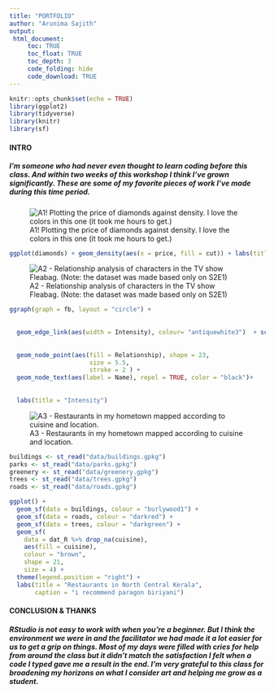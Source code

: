 ```yaml
---
title: "PORTFOLIO"
author: "Arunima Sajith"
output: 
 html_document:
     toc: TRUE
     toc_float: TRUE
     toc_depth: 3
     code_folding: hide
     code_download: TRUE
---
```


```r
knitr::opts_chunk$set(echo = TRUE)
library(ggplot2)
library(tidyverse)
library(knitr)
library(sf)
```


#### **INTRO**

##### I'm someone who had never even thought to learn coding before this class. And within two weeks of this workshop I think I've grown significantly. These are some of my favorite pieces of work I've made during this time period.


![A1! Plotting the price of diamonds against density. I love the colors in this one (it took me hours to get.)](C:\Users\aruni\OneDrive\Desktop\srishti\R stuff\portfolio\Screenshot (22).png)

```r
ggplot(diamonds) + geom_density(aes(x = price, fill = cut)) + labs(title = "Price vs Density") + scale_fill_viridis_d(option = "magma")

```


![A2 - Relationship analysis of characters in the TV show Fleabag. (Note: the dataset was made based only on S2E1)](C:\Users\aruni\OneDrive\Desktop\srishti\R stuff\portfolio\Screenshot (28).png)

```r

ggraph(graph = fb, layout = "circle") +
  
  
  geom_edge_link(aes(width = Intensity), colour= "antiquewhite3")  + scale_edge_width(range = c(0, 3)) +
  
  
  geom_node_point(aes(fill = Relationship), shape = 23,
                      size = 5.5,
                      stroke = 2 ) +
  geom_node_text(aes(label = Name), repel = TRUE, color = "black")+
  
  
  labs(title = "Intensity")
```

![A3 - Restaurants in my hometown mapped according to cuisine and location.](C:\Users\aruni\OneDrive\Desktop\srishti\R stuff\portfolio\ArunimaSajith_Kerala.png)

```r
buildings <- st_read("data/buildings.gpkg")
parks <- st_read("data/parks.gpkg")
greenery <- st_read("data/greenery.gpkg")
trees <- st_read("data/trees.gpkg")
roads <- st_read("data/roads.gpkg")
```


```r
ggplot() +
  geom_sf(data = buildings, colour = "burlywood1") +
  geom_sf(data = roads, colour = "darkred") +
  geom_sf(data = trees, colour = "darkgreen") +
  geom_sf(
    data = dat_R %>% drop_na(cuisine),
    aes(fill = cuisine),
    colour = "brown",
    shape = 21,
    size = 4) +
  theme(legend.position = "right") +
  labs(title = "Restaurants in North Central Kerala",
       caption = "i recommend paragon biriyani")
```




#### **CONCLUSION & THANKS**

##### RStudio is not easy to work with when you're a beginner. But I think the environment we were in and the facilitator we had made it a lot easier for us to get a grip on things. Most of my days were filled with cries for help from around the class but it didn't match the satisfaction I felt when a code I typed gave me a result in the end. I'm very grateful to this class for broadening my horizons on what I consider art and helping me grow as a student. 


